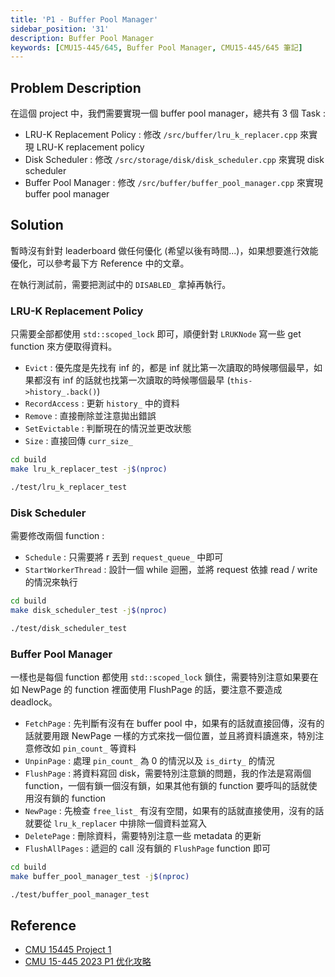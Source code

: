 ```yaml
---
title: 'P1 - Buffer Pool Manager'
sidebar_position: '31'
description: Buffer Pool Manager
keywords: [CMU15-445/645, Buffer Pool Manager, CMU15-445/645 筆記]
---
```


<head>
  <title>CMU 15-445/645 Project#1 Buffer Pool Manager</title>
</head>

## Problem Description

在這個 project 中，我們需要實現一個 buffer pool manager，總共有 3 個 Task :

- LRU-K Replacement Policy : 修改 `/src/buffer/lru_k_replacer.cpp` 來實現 LRU-K replacement policy
- Disk Scheduler : 修改 `/src/storage/disk/disk_scheduler.cpp` 來實現 disk scheduler
- Buffer Pool Manager : 修改 `/src/buffer/buffer_pool_manager.cpp` 來實現 buffer pool manager

## Solution

暫時沒有針對 leaderboard 做任何優化 (希望以後有時間...)，如果想要進行效能優化，可以參考最下方 Reference 中的文章。

在執行測試前，需要把測試中的 `DISABLED_` 拿掉再執行。

### LRU-K Replacement Policy

只需要全部都使用 `std::scoped_lock` 即可，順便針對 `LRUKNode` 寫一些 get function 來方便取得資料。

- `Evict` : 優先度是先找有 inf 的，都是 inf 就比第一次讀取的時候哪個最早，如果都沒有 inf 的話就也找第一次讀取的時候哪個最早 (`this->history_.back()`)
- `RecordAccess` : 更新 `history_` 中的資料
- `Remove` : 直接刪除並注意拋出錯誤
- `SetEvictable` : 判斷現在的情況並更改狀態
- `Size` : 直接回傳 `curr_size_`

```bash
cd build
make lru_k_replacer_test -j$(nproc)

./test/lru_k_replacer_test
```

### Disk Scheduler

需要修改兩個 function :

- `Schedule` : 只需要將 r 丟到 `request_queue_` 中即可
- `StartWorkerThread` : 設計一個 while 迴圈，並將 request 依據 read / write 的情況來執行

```bash
cd build
make disk_scheduler_test -j$(nproc)

./test/disk_scheduler_test
```

### Buffer Pool Manager

一樣也是每個 function 都使用 `std::scoped_lock` 鎖住，需要特別注意如果要在如 NewPage 的 function 裡面使用 FlushPage 的話，要注意不要造成 deadlock。

- `FetchPage` : 先判斷有沒有在 buffer pool 中，如果有的話就直接回傳，沒有的話就要用跟 NewPage 一樣的方式來找一個位置，並且將資料讀進來，特別注意修改如 `pin_count_` 等資料
- `UnpinPage` : 處理 `pin_count_` 為 0 的情況以及 `is_dirty_` 的情況
- `FlushPage` : 將資料寫回 disk，需要特別注意鎖的問題，我的作法是寫兩個 function，一個有鎖一個沒有鎖，如果其他有鎖的 function 要呼叫的話就使用沒有鎖的 function
- `NewPage` : 先檢查 `free_list_` 有沒有空間，如果有的話就直接使用，沒有的話就要從 `lru_k_replacer` 中排除一個資料並寫入
- `DeletePage` : 刪除資料，需要特別注意一些 metadata 的更新
- `FlushAllPages` : 遞迴的 call 沒有鎖的 `FlushPage` function 即可

```bash
cd build
make buffer_pool_manager_test -j$(nproc)

./test/buffer_pool_manager_test
```

## Reference

- [CMU 15445 Project 1](https://4ever-xxxl.github.io/cmu-15445-project-1/)
- [CMU 15-445 2023 P1 优化攻略](https://www.aneureka.com/posts/cmu-15445-p1-opt)
